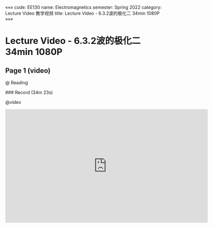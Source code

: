 «««
code: EE130
name: Electromagnetics
semester: Spring 2022
category: Lecture Video 教学视频
title: Lecture Video - 6.3.2波的极化二 34min 1080P
»»»

# Lecture Video - 6.3.2波的极化二 34min 1080P

## Page 1 (video)

@ Reading

<div class="markdown-body">
### Record (34m 23s)
</div>

@video

<iframe src="https://sbbrisk.com/e/zza8l45wu3ln.html" frameborder=0 marginwidth=0 marginheight=0 scrolling=no width=640 height=360 allowfullscreen></iframe>
